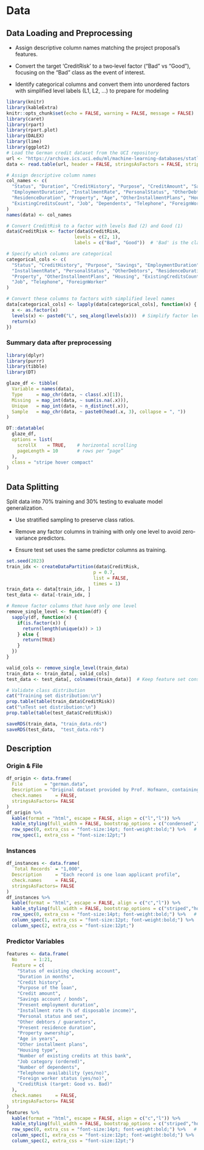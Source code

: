 # Data

## Data Loading and Preprocessing

-   Assign descriptive column names matching the project proposal’s features.

-   Convert the target ‘CreditRisk’ to a two‐level factor (“Bad” vs “Good”), focusing on the “Bad” class as the event of interest.

-   Identify categorical columns and convert them into unordered factors with simplified level labels (L1, L2, …) to prepare for modeling

```r
library(knitr)
library(kableExtra)
knitr::opts_chunk$set(echo = FALSE, warning = FALSE, message = FALSE)
library(caret)     
library(rpart)     
library(rpart.plot) 
library(DALEX)      
library(lime)       
library(ggplot2) 
# Load the German credit dataset from the UCI repository
url <- "https://archive.ics.uci.edu/ml/machine-learning-databases/statlog/german/german.data"
data <- read.table(url, header = FALSE, stringsAsFactors = FALSE, strip.white = TRUE)

# Assign descriptive column names
col_names <- c(
  "Status", "Duration", "CreditHistory", "Purpose", "CreditAmount", "Savings",
  "EmploymentDuration", "InstallmentRate", "PersonalStatus", "OtherDebtors",
  "ResidenceDuration", "Property", "Age", "OtherInstallmentPlans", "Housing",
  "ExistingCreditsCount", "Job", "Dependents", "Telephone", "ForeignWorker", "CreditRisk"
)
names(data) <- col_names

# Convert CreditRisk to a factor with levels Bad (2) and Good (1)
data$CreditRisk <- factor(data$CreditRisk, 
                         levels = c(2, 1), 
                         labels = c("Bad", "Good"))  # 'Bad' is the class of interest

# Specify which columns are categorical
categorical_cols <- c(
  "Status", "CreditHistory", "Purpose", "Savings", "EmploymentDuration",
  "InstallmentRate", "PersonalStatus", "OtherDebtors", "ResidenceDuration",
  "Property", "OtherInstallmentPlans", "Housing", "ExistingCreditsCount",
  "Job", "Telephone", "ForeignWorker"
)

# Convert these columns to factors with simplified level names
data[categorical_cols] <- lapply(data[categorical_cols], function(x) {
  x <- as.factor(x)
  levels(x) <- paste0("L", seq_along(levels(x)))  # Simplify factor levels to L1, L2, …
  return(x)
})
```

### Summary data after preprocessing

```r
library(dplyr)
library(purrr)
library(tibble)
library(DT)

glaze_df <- tibble(
  Variable = names(data),
  Type     = map_chr(data, ~ class(.x)[1]),
  Missing  = map_int(data, ~ sum(is.na(.x))),
  Unique   = map_int(data, ~ n_distinct(.x)),
  Sample   = map_chr(data, ~ paste0(head(.x, 3), collapse = ", "))
)

DT::datatable(
  glaze_df,
  options = list(
    scrollX    = TRUE,    # horizontal scrolling
    pageLength = 10       # rows per “page”
  ),
  class = "stripe hover compact"
)
```
## Data Splitting

Split data into 70% training and 30% testing to evaluate model generalization.

-   Use stratified sampling to preserve class ratios.

-   Remove any factor columns in training with only one level to avoid zero‐variance predictors.

-   Ensure test set uses the same predictor columns as training.

```r
set.seed(2023)
train_idx <- createDataPartition(data$CreditRisk, 
                                p = 0.7, 
                                list = FALSE,
                                times = 1)
train_data <- data[train_idx, ]
test_data <- data[-train_idx, ]

# Remove factor columns that have only one level
remove_single_level <- function(df) {
  sapply(df, function(x) {
    if(is.factor(x)) {
      return(length(unique(x)) > 1)
    } else {
      return(TRUE)
    }
  })
}

valid_cols <- remove_single_level(train_data)
train_data <- train_data[, valid_cols]
test_data <- test_data[, colnames(train_data)]  # Keep feature set consistent

# Validate class distribution
cat("Training set distribution:\n")
prop.table(table(train_data$CreditRisk)) 
cat("\nTest set distribution:\n")
prop.table(table(test_data$CreditRisk))

saveRDS(train_data, "train_data.rds")
saveRDS(test_data,  "test_data.rds")
```

## Description

### Origin & File

```r
df_origin <- data.frame(
  File        = "german.data",
  Description = "Original dataset provided by Prof. Hofmann, containing mixed symbolic and categorical attributes for credit-risk prediction.",
  check.names     = FALSE,
  stringsAsFactors= FALSE
)
df_origin %>%
  kable(format = "html", escape = FALSE, align = c("l","l")) %>%
  kable_styling(full_width = FALSE, bootstrap_options = c("condensed","hover")) %>%
  row_spec(0, extra_css = "font-size:14pt; font-weight:bold;") %>%   # header bold 14pt
  row_spec(1, extra_css = "font-size:12pt;")

```

### Instances

```r
df_instances <- data.frame(
  `Total Records` = "1,000",
  Description     = "Each record is one loan applicant profile",
  check.names     = FALSE,
  stringsAsFactors= FALSE
)
df_instances %>%
  kable(format = "html", escape = FALSE, align = c("c","l")) %>%
  kable_styling(full_width = FALSE, bootstrap_options = c("striped","hover","condensed")) %>%
  row_spec(0, extra_css = "font-size:14pt; font-weight:bold;") %>%   # header bold 14pt
  column_spec(1, extra_css = "font-size:12pt; font-weight:bold;") %>% 
  column_spec(2, extra_css = "font-size:12pt;")

```

### Predictor Variables

```r
features <- data.frame(
  No      = 1:21,
  Feature = c(
    "Status of existing checking account",
    "Duration in months",
    "Credit history",
    "Purpose of the loan",
    "Credit amount",
    "Savings account / bonds",
    "Present employment duration",
    "Installment rate (% of disposable income)",
    "Personal status and sex",
    "Other debtors / guarantors",
    "Present residence duration",
    "Property ownership",
    "Age in years",
    "Other installment plans",
    "Housing type",
    "Number of existing credits at this bank",
    "Job category (ordered)",
    "Number of dependents",
    "Telephone availability (yes/no)",
    "Foreign worker status (yes/no)",
    "CreditRisk (target: Good vs. Bad)"
  ),
  check.names     = FALSE,
  stringsAsFactors= FALSE
)
features %>%
  kable(format = "html", escape = FALSE, align = c("c","l")) %>%
  kable_styling(full_width = FALSE, bootstrap_options = c("striped","hover","condensed")) %>%
  row_spec(0, extra_css = "font-size:14pt; font-weight:bold;") %>%   # header bold 14pt
  column_spec(1, extra_css = "font-size:12pt; font-weight:bold;") %>% 
  column_spec(2, extra_css = "font-size:12pt;")

```
